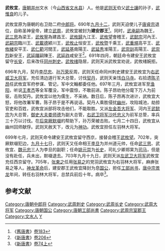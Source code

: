 '''武攸宜'''，[[唐朝|唐朝]][[并州|并州]]文水（今[[山西省|山西省]][[文水县|文水县]]）人。他是[[武则天|武则天]]伯父[[武士讓|武士讓]]的孙子，[[武惟良|武惟良]]的儿子。

武攸宜原为唐朝的右卫勋二府[[中郎将|中郎将]]。690年[[九月十二|九月十二]]，武则天迫使儿子[[唐睿宗|唐睿宗]]退位，自称圣神皇帝，建立[[武周|武周]]，武攸宜被封为'''建安郡王'''<ref>《[[舊唐書|舊唐書]]》[[s:舊唐書/卷183|卷183]]</ref>。同时，[[武承嗣|武承嗣]]為魏王，[[武三思|武三思]]為梁王，[[武攸寧|武攸寧]]為建昌王、[[武攸歸|武攸歸]]九江王、[[武攸望|武攸望]]會稽王，[[武懿宗|武懿宗]]河內王、[[武嗣宗|武嗣宗]]臨川王、[[武載德|武載德]]颍川王，[[武攸止|武攸止]]恒安王，[[武攸暨|武攸暨]]千乘王，[[武重規|武重規]]高平王、[[武攸緒|武攸緒]]安平王、[[武仁範|武仁範]]河間王，[[武延基|武延基]]南陽王、[[武延秀|武延秀]]淮陽王，[[武崇訓|武崇訓]]高陽王、[[武崇烈|武崇烈]]新安王，[[武延暉|武延暉]]嗣陳王、[[武延祚|武延祚]]咸安王<ref>《[[新唐書|新唐書]]》[[s:新唐書/卷206|卷206]]</ref>。691年四月，朝廷命令建安王武攸宜留守[[长安|长安]]，后来改任[[同州|同州]][[刺史|刺史]]。[[武攸绪|武攸绪]]隐居，武则天派武攸宜劝说，武攸绪婉拒。

696年九月，契丹[[李尽忠|李尽忠]]、[[孙万荣|孙万荣]]反周，武则天任命同州刺史建安王武攸宜为[[右骁卫|右武威卫大将军]]，充任清边道行军大总管，讨伐[[契丹|契丹]]，武则天亲饯[[白马寺|白马寺]]。右拾遗[[陈子昂|陈子昂]]任武攸宜军府参谋、管记，军中文翰都委任他。697年三月，武攸宜进军至[[渔阳|渔阳]]，听说[[王孝杰|王孝杰]]等全军覆没，军中震惊，不敢前进。陈子昂劝他分麾下万人为前驱，击败契丹。武攸宜以他为儒生，不采纳。数日后，陈子昂再次进计，武攸宜大怒，将他改署军曹。陈子昂于是不再说话。契丹人乘胜侵扰[[幽州|幽州]]，攻陷城池，劫掠官吏和百姓，武攸宜派部将攻击他们，不能取胜。又派[[左金吾卫|左金吾大将军]]、河内王[[武懿宗|武懿宗]]为大总管，[[御史大夫|御史大夫]][[娄师德|娄师德]]为副大总管，[[右武卫将军|右武卫将军]][[沙吒忠义|沙吒忠义]]为前军总管，率兵三十万以讨伐。在[[后突厥|后突厥]][[默啜|默啜]]的帮助下，孙万荣被击败。七月二十四日，武攸宜从幽州回师献俘。武则天赦天下，改元为[[神功|神功]]。武攸宜担任左羽林大将军。

699年七月，武则天命令建安王武攸宜留守西京，接替会稽王[[武攸望|武攸望]]。702年，突厥默啜犯边，[[九月十七|九月十七]]日，武则天又任命相王[[李旦|李旦]]为并州道元帅，任命[[武三思|武三思]]、武攸宜、[[魏元忠|魏元忠]]三人为李旦的副职；任命[[姚元崇|姚元崇]]为[[长史|长史]]，司礼少卿郑杲为[[司马|司马]]，但是没有赴任，兵未出，默啜退去。703年九月十九日，武则天派[[左武卫大将军|左武卫大将军]]武攸宜充任西京留守。705年，[[张柬之|张柬之]]任用[[张易之|张易之]]的党羽武攸宜为右羽林大将军，麻痹张易之等人。[[神龙革命|神龙革命]]后，建安郡王武攸宜降封为息[[国公|国公]]，担任[[工部尚书|工部尚书]]，[[唐中宗|唐中宗]][[景龙|景龙]]年间，转任右羽林大将军，总禁兵前后十年。病卒<ref>《[[新唐書|新唐書]]》[[s:新唐書/卷074上|卷74上]]</ref>。

== 参考文献==
{{reflist}}
{{DEFAULTSORT:W}}
[[Category:唐朝中郎将|Category:唐朝中郎将]]
[[Category:武周刺史|Category:武周刺史]]
[[Category:武周长史|Category:武周长史]]
[[Category:武周大将军|Category:武周大将军]]
[[Category:唐朝国公|Category:唐朝国公]]
[[Category:唐朝工部尚書|Category:唐朝工部尚書]]
[[Category:武周宗室郡王|Category:武周宗室郡王]]
[[Category:文水人|Category:文水人]]
[[Category:武姓|Y]]